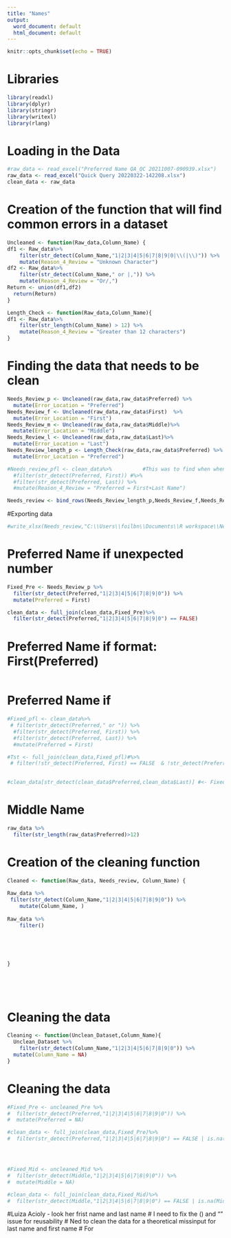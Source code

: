 ---
title: "Names"
output:
  word_document: default
  html_document: default
---

```{r setup, include=FALSE}
knitr::opts_chunk$set(echo = TRUE)
```


# Libraries
```{r}
library(readxl)
library(dplyr)
library(stringr)
library(writexl)
library(rlang)
```


# Loading in the Data
```{r}
#raw_data <- read_excel("Preferred Name QA_QC 20211007-090939.xlsx")
raw_data <- read_excel("Quick Query 20220322-142208.xlsx")
clean_data <- raw_data
```


# Creation of the function that will find common errors in a dataset
```{r}
Uncleaned <- function(Raw_data,Column_Name) {                                   # Creation of function 
df1 <- Raw_data%>%                                                              # I created this first dataset to filter for the peple who have an unknown character 
    filter(str_detect(Column_Name,"1|2|3|4|5|6|7|8|9|0|\\(|\\)")) %>%           
    mutate(Reason_4_Review = "Unknown Character")
df2 <- Raw_data%>%                                                              # I created this second dataset to find the people who have an "or" or a ","
    filter(str_detect(Column_Name," or |,")) %>%
    mutate(Reason_4_Review = "Or/,")
Return <- union(df1,df2)                                                        # I combined the data
  return(Return)
}

Length_Check <- function(Raw_data,Column_Name){
df1 <- Raw_data%>%                                                               
    filter(str_length(Column_Name) > 12) %>%           
    mutate(Reason_4_Review = "Greater than 12 characters")
}
```



# Finding the data that needs to be clean
```{r}
Needs_Review_p <- Uncleaned(raw_data,raw_data$Preferred) %>%                    # Execution of the data through the function
  mutate(Error_Location = "Preferred")
Needs_Review_f <- Uncleaned(raw_data,raw_data$First)  %>%                        
  mutate(Error_Location = "First")
Needs_Review_m <- Uncleaned(raw_data,raw_data$Middle)%>%                       
  mutate(Error_Location = "Middle")
Needs_Review_l <- Uncleaned(raw_data,raw_data$Last)%>%                        
  mutate(Error_Location = "Last")
Needs_Review_length_p <- Length_Check(raw_data,raw_data$Preferred) %>%
  mutate(Error_Location = "Preferred")

#Needs_review_pfl <- clean_data%>%          #This was to find when when the preferred name consisted of the first name plus last name. 
  #filter(str_detect(Preferred, First)) #%>%
  #filter(str_detect(Preferred, Last)) %>%
  #mutate(Reason_4_Review = "Preferred = First+Last Name")

Needs_review <- bind_rows(Needs_Review_length_p,Needs_Review_f,Needs_Review_l,Needs_Review_m,Needs_Review_p)   # Combining the data so all the uncleaned data is in one place. 
```

#Exporting data
```{r}
#write_xlsx(Needs_review,"C:\\Users\\foilbn\\Documents\\R workspace\\Needs_review.xlsx")              #This exports the data as a excel file. 
```

# Preferred Name if unexpected number
```{r}
Fixed_Pre <- Needs_Review_p %>%
  filter(str_detect(Preferred,"1|2|3|4|5|6|7|8|9|0")) %>%
  mutate(Preferred = First)

clean_data <- full_join(clean_data,Fixed_Pre)%>%
  filter(str_detect(Preferred,"1|2|3|4|5|6|7|8|9|0") == FALSE)
```

# Preferred Name if format: First(Preferred)
```{r}

```

# Preferred Name if 
```{r}
#Fixed_pfl <- clean_data%>%    
 # filter(str_detect(Preferred," or ")) %>%
  #filter(str_detect(Preferred, First)) %>%
  #filter(str_detect(Preferred, Last)) %>%
  #mutate(Preferred = First)

#Tst <- full_join(clean_data,Fixed_pfl)#%>%
 # filter(!str_detect(Preferred, First) == FALSE  & !str_detect(Preferred, Last) == FALSE)
  

#clean_data[str_detect(clean_data$Preferred,clean_data$Last)] #<- Fixed_pfl$Preferred 
```






# Middle Name

```{r}
raw_data %>%
  filter(str_length(raw_data$Preferred)>12)
```



# Creation of the cleaning function 
```{r}
Cleaned <- function(Raw_data, Needs_review, Column_Name) {
  
Raw_data %>%
 filter(str_detect(Column_Name,"1|2|3|4|5|6|7|8|9|0")) %>%           
    mutate(Column_Name, )
    
Raw_data %>% 
    filter()
  
  
  
  
  
}
  
  
  
  
```








# Cleaning the data
```{r}
Cleaning <- function(Unclean_Dataset,Column_Name){
  Unclean_Dataset %>%
    filter(str_detect(Column_Name,"1|2|3|4|5|6|7|8|9|0")) %>%
  mutate(Column_Name = NA)
}

```

# Cleaning the data
```{r}
#Fixed_Pre <- uncleaned_Pre %>%
#  filter(str_detect(Preferred,"1|2|3|4|5|6|7|8|9|0")) %>%
#  mutate(Preferred = NA)

#clean_data <- full_join(clean_data,Fixed_Pre)%>%
#  filter(str_detect(Preferred,"1|2|3|4|5|6|7|8|9|0") == FALSE | is.na(Preferred) == TRUE)




#Fixed_Mid <- uncleaned_Mid %>%
#  filter(str_detect(Middle,"1|2|3|4|5|6|7|8|9|0")) %>%
#  mutate(Middle = NA)

#clean_data <- full_join(clean_data,Fixed_Mid)%>%
#  filter(str_detect(Middle,"1|2|3|4|5|6|7|8|9|0") == FALSE | is.na(Middle) == TRUE)
```



#Luiza Acioly - look her frist name and last name
# I need to fix the () and "" issue for reusability
# Ned to clean the data for a theoretical missinput for last name and first name 
# For 


















